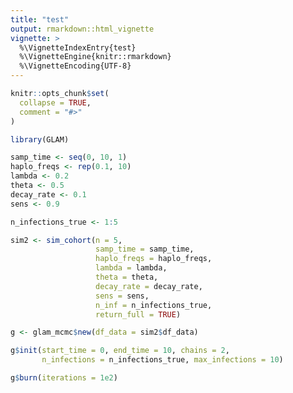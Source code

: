 ```yaml
---
title: "test"
output: rmarkdown::html_vignette
vignette: >
  %\VignetteIndexEntry{test}
  %\VignetteEngine{knitr::rmarkdown}
  %\VignetteEncoding{UTF-8}
---
```


```r
knitr::opts_chunk$set(
  collapse = TRUE,
  comment = "#>"
)
```

```r
library(GLAM)
```

```r
samp_time <- seq(0, 10, 1)
haplo_freqs <- rep(0.1, 10)
lambda <- 0.2
theta <- 0.5
decay_rate <- 0.1
sens <- 0.9

n_infections_true <- 1:5

sim2 <- sim_cohort(n = 5,
                   samp_time = samp_time,
                   haplo_freqs = haplo_freqs,
                   lambda = lambda,
                   theta = theta,
                   decay_rate = decay_rate,
                   sens = sens,
                   n_inf = n_infections_true,
                   return_full = TRUE)

g <- glam_mcmc$new(df_data = sim2$df_data)

g$init(start_time = 0, end_time = 10, chains = 2,
       n_infections = n_infections_true, max_infections = 10)

g$burn(iterations = 1e2)
```
